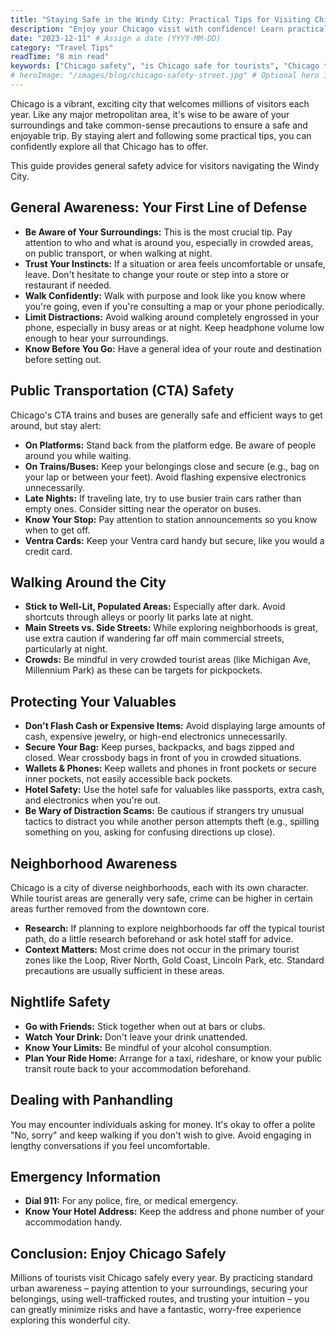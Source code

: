 ```yaml
---
title: "Staying Safe in the Windy City: Practical Tips for Visiting Chicago"
description: "Enjoy your Chicago visit with confidence! Learn practical safety tips for navigating the city, using public transit, protecting valuables, and being aware of your surroundings."
date: "2023-12-11" # Assign a date (YYYY-MM-DD)
category: "Travel Tips"
readTime: "8 min read"
keywords: ["Chicago safety", "is Chicago safe for tourists", "Chicago travel tips", "staying safe Chicago", "Chicago public transit safety", "urban safety tips", "Chicago travel advice"]
# heroImage: "/images/blog/chicago-safety-street.jpg" # Optional hero image
---
```


Chicago is a vibrant, exciting city that welcomes millions of visitors each year. Like any major metropolitan area, it's wise to be aware of your surroundings and take common-sense precautions to ensure a safe and enjoyable trip. By staying alert and following some practical tips, you can confidently explore all that Chicago has to offer.

This guide provides general safety advice for visitors navigating the Windy City.

## General Awareness: Your First Line of Defense

*   **Be Aware of Your Surroundings:** This is the most crucial tip. Pay attention to who and what is around you, especially in crowded areas, on public transport, or when walking at night.
*   **Trust Your Instincts:** If a situation or area feels uncomfortable or unsafe, leave. Don't hesitate to change your route or step into a store or restaurant if needed.
*   **Walk Confidently:** Walk with purpose and look like you know where you're going, even if you're consulting a map or your phone periodically.
*   **Limit Distractions:** Avoid walking around completely engrossed in your phone, especially in busy areas or at night. Keep headphone volume low enough to hear your surroundings.
*   **Know Before You Go:** Have a general idea of your route and destination before setting out.

## Public Transportation (CTA) Safety

Chicago's CTA trains and buses are generally safe and efficient ways to get around, but stay alert:

*   **On Platforms:** Stand back from the platform edge. Be aware of people around you while waiting.
*   **On Trains/Buses:** Keep your belongings close and secure (e.g., bag on your lap or between your feet). Avoid flashing expensive electronics unnecessarily.
*   **Late Nights:** If traveling late, try to use busier train cars rather than empty ones. Consider sitting near the operator on buses.
*   **Know Your Stop:** Pay attention to station announcements so you know when to get off.
*   **Ventra Cards:** Keep your Ventra card handy but secure, like you would a credit card.

## Walking Around the City

*   **Stick to Well-Lit, Populated Areas:** Especially after dark. Avoid shortcuts through alleys or poorly lit parks late at night.
*   **Main Streets vs. Side Streets:** While exploring neighborhoods is great, use extra caution if wandering far off main commercial streets, particularly at night.
*   **Crowds:** Be mindful in very crowded tourist areas (like Michigan Ave, Millennium Park) as these can be targets for pickpockets.

## Protecting Your Valuables

*   **Don't Flash Cash or Expensive Items:** Avoid displaying large amounts of cash, expensive jewelry, or high-end electronics unnecessarily.
*   **Secure Your Bag:** Keep purses, backpacks, and bags zipped and closed. Wear crossbody bags in front of you in crowded situations.
*   **Wallets & Phones:** Keep wallets and phones in front pockets or secure inner pockets, not easily accessible back pockets.
*   **Hotel Safety:** Use the hotel safe for valuables like passports, extra cash, and electronics when you're out.
*   **Be Wary of Distraction Scams:** Be cautious if strangers try unusual tactics to distract you while another person attempts theft (e.g., spilling something on you, asking for confusing directions up close).

## Neighborhood Awareness

Chicago is a city of diverse neighborhoods, each with its own character. While tourist areas are generally very safe, crime can be higher in certain areas further removed from the downtown core.
*   **Research:** If planning to explore neighborhoods far off the typical tourist path, do a little research beforehand or ask hotel staff for advice.
*   **Context Matters:** Most crime does not occur in the primary tourist zones like the Loop, River North, Gold Coast, Lincoln Park, etc. Standard precautions are usually sufficient in these areas.

## Nightlife Safety

*   **Go with Friends:** Stick together when out at bars or clubs.
*   **Watch Your Drink:** Don't leave your drink unattended.
*   **Know Your Limits:** Be mindful of your alcohol consumption.
*   **Plan Your Ride Home:** Arrange for a taxi, rideshare, or know your public transit route back to your accommodation beforehand.

## Dealing with Panhandling

You may encounter individuals asking for money. It's okay to offer a polite "No, sorry" and keep walking if you don't wish to give. Avoid engaging in lengthy conversations if you feel uncomfortable.

## Emergency Information

*   **Dial 911:** For any police, fire, or medical emergency.
*   **Know Your Hotel Address:** Keep the address and phone number of your accommodation handy.

## Conclusion: Enjoy Chicago Safely

Millions of tourists visit Chicago safely every year. By practicing standard urban awareness – paying attention to your surroundings, securing your belongings, using well-trafficked routes, and trusting your intuition – you can greatly minimize risks and have a fantastic, worry-free experience exploring this wonderful city. 